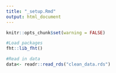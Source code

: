```yaml
---
title: "_setup.Rmd"
output: html_document
---
```


```r

knitr::opts_chunk$set(warning = FALSE)

#Load packages
fht::lib_fht()

#Read in data
data<- readr::read_rds("clean_data.rds")

```
